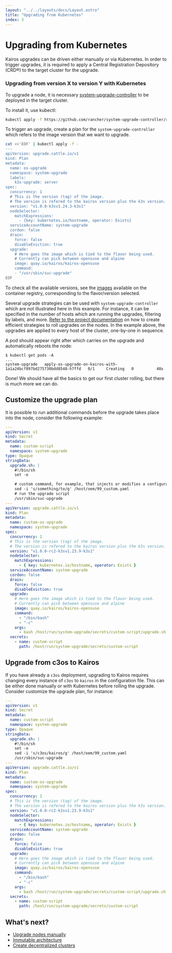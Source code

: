 ```yaml
---
layout: "../../layouts/docs/Layout.astro"
title: "Upgrading from Kubernetes"
index: 3
---
```



# Upgrading from Kubernetes

Kairos upgrades can be driven either manually or via Kubernetes. In order to trigger upgrades, it is required to apply a Central Registration Depository (CRD®) to the target cluster for the upgrade.

### Upgrading from version X to version Y with Kubernetes

To upgrade a node, it is necessary [system-upgrade-controller](https://github.com/rancher/system-upgrade-controller) to be deployed in the target cluster.

To install it, use kubectl:

```bash
kubectl apply -f https://github.com/rancher/system-upgrade-controller/releases/download/v0.9.1/system-upgrade-controller.yaml
```

To trigger an upgrade, create a plan for the `system-upgrade-controller` which refers to the image version that we want to upgrade.

```bash
cat <<'EOF' | kubectl apply -f -
---
apiVersion: upgrade.cattle.io/v1
kind: Plan
metadata:
  name: os-upgrade
  namespace: system-upgrade
  labels:
    k3s-upgrade: server
spec:
  concurrency: 1
  # This is the version (tag) of the image.
  # The version is refered to the kairos version plus the k3s version.
  version: "v1.0.0-k3sv1.24.3-k3s1"
  nodeSelector:
    matchExpressions:
      - {key: kubernetes.io/hostname, operator: Exists}
  serviceAccountName: system-upgrade
  cordon: false
  drain:
    force: false
    disableEviction: true
  upgrade:
    # Here goes the image which is tied to the flavor being used.
    # Currently can pick between opensuse and alpine
    image: quay.io/kairos/kairos-opensuse
    command:
    - "/usr/sbin/suc-upgrade"
EOF
```

To check all the available versions, see the [images](https://quay.io/repository/kairos/kairos-opensuse?tab=tags) available on the container registry, corresponding to the flavor/version selected.

<Info>

Several upgrade strategies can be used with `system-upgrade-controller` which are not illustrated here in this example. For instance, it can be specified in the number of hosts which are running the upgrades, filtering by labels, and more. [Refer to the project documentation](https://github.com/rancher/system-upgrade-controller) on how to create efficient strategies to roll upgrades on the nodes. In the example above, the upgrades are applied to every host of the cluster, one-by-one in sequence.

</Info>

A pod should appear right after which carries on the upgrade and automatically reboots the node:

```
$ kubectl get pods -A
...
system-upgrade   apply-os-upgrade-on-kairos-with-1a1a24bcf897bd275730bdd8548-h7ffd   0/1     Creating   0          40s
```

Done! We should have all the basics to get our first cluster rolling, but there is much more we can do.

## Customize the upgrade plan

It is possible to run additional commands before the upgrade takes place into the node, consider the following example:

```yaml
---
apiVersion: v1
kind: Secret
metadata:
  name: custom-script
  namespace: system-upgrade
type: Opaque
stringData:
  upgrade.sh: |
    #!/bin/sh
    set -e

    # custom command, for example, that injects or modifies a configuration option
    sed -i 's/something/to/g' /host/oem/99_custom.yaml
    # run the upgrade script
    /usr/sbin/suc-upgrade
---
apiVersion: upgrade.cattle.io/v1
kind: Plan
metadata:
  name: custom-os-upgrade
  namespace: system-upgrade
spec:
  concurrency: 1
  # This is the version (tag) of the image.
  # The version is refered to the kairos version plus the k3s version.
  version: "v1.0.0-rc2-k3sv1.23.9-k3s1"
  nodeSelector:
    matchExpressions:
      - { key: kubernetes.io/hostname, operator: Exists }
  serviceAccountName: system-upgrade
  cordon: false
  drain:
    force: false
    disableEviction: true
  upgrade:
    # Here goes the image which is tied to the flavor being used.
    # Currently can pick between opensuse and alpine
    image: quay.io/kairos/kairos-opensuse
    command:
      - "/bin/bash"
      - "-c"
    args:
      - bash /host/run/system-upgrade/secrets/custom-script/upgrade.sh
  secrets:
    - name: custom-script
      path: /host/run/system-upgrade/secrets/custom-script
```

## Upgrade from c3os to Kairos

If you have already a `c3os` deployment, upgrading to Kairos requires changing every instance of `c3os` to `kairos` in the configuration file. This can be either done manually or with Kubernetes before rolling the upgrade.  Consider customize the upgrade plan, for instance:

```yaml
---
apiVersion: v1
kind: Secret
metadata:
  name: custom-script
  namespace: system-upgrade
type: Opaque
stringData:
  upgrade.sh: |
    #!/bin/sh
    set -e
    sed -i 's/c3os/kairos/g' /host/oem/99_custom.yaml
    /usr/sbin/suc-upgrade
---
apiVersion: upgrade.cattle.io/v1
kind: Plan
metadata:
  name: custom-os-upgrade
  namespace: system-upgrade
spec:
  concurrency: 1
  # This is the version (tag) of the image.
  # The version is refered to the kairos version plus the k3s version.
  version: "v1.0.0-rc2-k3sv1.23.9-k3s1"
  nodeSelector:
    matchExpressions:
      - { key: kubernetes.io/hostname, operator: Exists }
  serviceAccountName: system-upgrade
  cordon: false
  drain:
    force: false
    disableEviction: true
  upgrade:
    # Here goes the image which is tied to the flavor being used.
    # Currently can pick between opensuse and alpine
    image: quay.io/kairos/kairos-opensuse
    command:
      - "/bin/bash"
      - "-c"
    args:
      - bash /host/run/system-upgrade/secrets/custom-script/upgrade.sh
  secrets:
    - name: custom-script
      path: /host/run/system-upgrade/secrets/custom-script
```

## What's next?

- [Upgrade nodes manually](/upgrade/manual)
- [Immutable architecture](/architecture/immutable)
- [Create decentralized clusters](/installation/p2p)

